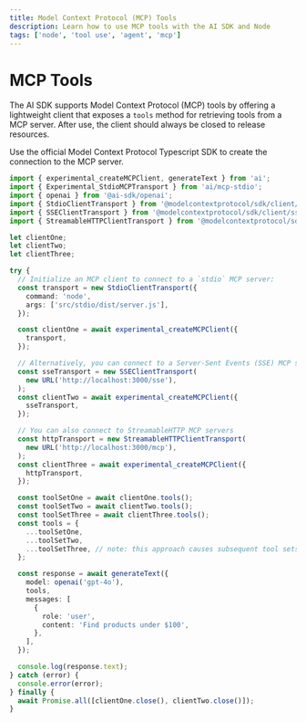 ```yaml
---
title: Model Context Protocol (MCP) Tools
description: Learn how to use MCP tools with the AI SDK and Node
tags: ['node', 'tool use', 'agent', 'mcp']
---
```


# MCP Tools

The AI SDK supports Model Context Protocol (MCP) tools by offering a lightweight client that exposes a `tools` method for retrieving tools from a MCP server. After use, the client should always be closed to release resources.

Use the official Model Context Protocol Typescript SDK to create the connection to the MCP server.

<Snippet text="pnpm install @modelcontextprotocol/sdk" />

```ts
import { experimental_createMCPClient, generateText } from 'ai';
import { Experimental_StdioMCPTransport } from 'ai/mcp-stdio';
import { openai } from '@ai-sdk/openai';
import { StdioClientTransport } from '@modelcontextprotocol/sdk/client/stdio';
import { SSEClientTransport } from '@modelcontextprotocol/sdk/client/sse';
import { StreamableHTTPClientTransport } from '@modelcontextprotocol/sdk/client/streamableHttp';

let clientOne;
let clientTwo;
let clientThree;

try {
  // Initialize an MCP client to connect to a `stdio` MCP server:
  const transport = new StdioClientTransport({
    command: 'node',
    args: ['src/stdio/dist/server.js'],
  });

  const clientOne = await experimental_createMCPClient({
    transport,
  });

  // Alternatively, you can connect to a Server-Sent Events (SSE) MCP server:
  const sseTransport = new SSEClientTransport(
    new URL('http://localhost:3000/sse'),
  );
  const clientTwo = await experimental_createMCPClient({
    sseTransport,
  });

  // You can also connect to StreamableHTTP MCP servers
  const httpTransport = new StreamableHTTPClientTransport(
    new URL('http://localhost:3000/mcp'),
  );
  const clientThree = await experimental_createMCPClient({
    httpTransport,
  });

  const toolSetOne = await clientOne.tools();
  const toolSetTwo = await clientTwo.tools();
  const toolSetThree = await clientThree.tools();
  const tools = {
    ...toolSetOne,
    ...toolSetTwo,
    ...toolSetThree, // note: this approach causes subsequent tool sets to override tools with the same name
  };

  const response = await generateText({
    model: openai('gpt-4o'),
    tools,
    messages: [
      {
        role: 'user',
        content: 'Find products under $100',
      },
    ],
  });

  console.log(response.text);
} catch (error) {
  console.error(error);
} finally {
  await Promise.all([clientOne.close(), clientTwo.close()]);
}
```
